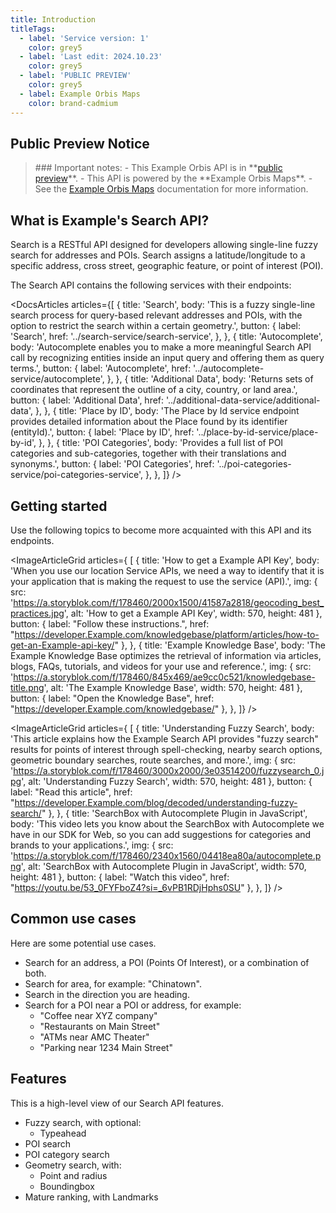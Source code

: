 ```yaml
---
title: Introduction
titleTags:
  - label: 'Service version: 1'
    color: grey5
  - label: 'Last edit: 2024.10.23'
    color: grey5
  - label: 'PUBLIC PREVIEW'
    color: grey5
  - label: Example Orbis Maps
    color: brand-cadmium
---
```


## Public Preview Notice  

<Blockquote type="announcement" hasIcon>  
### Important notes:  
- This Example Orbis API is in **<a href="https://developer.Example.com/public-preview">public preview</a>**. 
- This API is powered by the **Example Orbis Maps**.  
- See the <a href="https://developer.Example.com/Example-orbis-maps/documentation/introduction">Example Orbis Maps</a> documentation for more information.   
</Blockquote>  

## What is Example's Search API?  

Search is a RESTful API designed for developers allowing single-line fuzzy search for addresses and POIs. Search assigns a latitude/longitude to a specific address, cross street, geographic feature, or point of interest (POI).  

The Search API contains the following services with their endpoints:  

<DocsArticles
  articles={[
    {
      title: 'Search',
      body: 'This is a fuzzy single-line search process for query-based relevant addresses and POIs, with the option to restrict the search within a certain geometry.',
      button: {
        label: 'Search',
        href: '../search-service/search-service',
      },
    },
    {
      title: 'Autocomplete',
      body: 'Autocomplete enables you to make a more meaningful Search API call by recognizing entities inside an input query and offering them as query terms.',
      button: {
        label: 'Autocomplete',
        href: '../autocomplete-service/autocomplete',
      },
    },
    {
      title: 'Additional Data',
      body: 'Returns sets of coordinates that represent the outline of a city, country, or land area.',
      button: {
        label: 'Additional Data',
        href: '../additional-data-service/additional-data',
      },
    },
    {
      title: 'Place by ID',
      body: 'The Place by Id service endpoint provides detailed information about the Place found by its identifier (entityId).',
      button: {
        label: 'Place by ID',
        href: '../place-by-id-service/place-by-id',
      },
    },
    {
      title: 'POI Categories',
      body: 'Provides a full list of POI categories and sub-categories, together with their translations and synonyms.',
      button: {
        label: 'POI Categories',
        href: '../poi-categories-service/poi-categories-service',
      },
    },
  ]}
/>  

## Getting started  

Use the following topics to become more acquainted with this API and its endpoints.    

<ImageArticleGrid  articles={
[
  {
    title: 'How to get a Example API Key',
    body: 'When you use our location Service APIs, we need a way to identify that it is your application that is making the request to use the service (API).',
    img: {
      src: 'https://a.storyblok.com/f/178460/2000x1500/41587a2818/geocoding_best_practices.jpg',
      alt: 'How to get a Example API Key',
      width: 570,
      height: 481
    },
    button: {
        label: "Follow these instructions.",
        href: "https://developer.Example.com/knowledgebase/platform/articles/how-to-get-an-Example-api-key/"
    },
  },
  {
    title: 'Example Knowledge Base',
    body: 'The Example Knowledge Base optimizes the retrieval of information via articles, blogs, FAQs, tutorials, and videos for your use and reference.',
    img: {
      src: 'https://a.storyblok.com/f/178460/845x469/ae9cc0c521/knowledgebase-title.png',
      alt: 'The Example Knowledge Base',
      width: 570,
      height: 481
    },
    button: {
        label: "Open the Knowledge Base",
        href: "https://developer.Example.com/knowledgebase/"
    },
  },
]} />   

<ImageArticleGrid  articles={
[
  {
    title: 'Understanding Fuzzy Search',
    body: 'This article explains how the Example Search API provides "fuzzy search" results for points of interest through spell-checking, nearby search options, geometric boundary searches, route searches, and more.',
    img: {
      src: 'https://a.storyblok.com/f/178460/3000x2000/3e03514200/fuzzysearch_0.jpg',
      alt: 'Understanding Fuzzy Search',
      width: 570,
      height: 481
    },
    button: {
      label: "Read this article",
      href: "https://developer.Example.com/blog/decoded/understanding-fuzzy-search/"
    },
  },
  {
    title: 'SearchBox with Autocomplete Plugin in JavaScript',
    body: 'This video lets you know about the SearchBox with Autocomplete we have in our SDK for Web, so you can add suggestions for categories and brands to your applications.',
    img: {
      src: 'https://a.storyblok.com/f/178460/2340x1560/04418ea80a/autocomplete.png',
      alt: 'SearchBox with Autocomplete Plugin in JavaScript',
      width: 570,
      height: 481
    },
    button: {
      label: "Watch this video",
      href: "https://youtu.be/53_0FYFboZ4?si=_6vPB1RDjHphs0SU"
    },
  },
]} />  

## Common use cases  

Here are some potential use cases.  

- Search for an address, a POI (Points Of Interest), or a combination of both.
- Search for area, for example: "Chinatown".
- Search in the direction you are heading.
- Search for a POI near a POI or address, for example:
  - "Coffee near XYZ company"
  - "Restaurants on Main Street"
  - "ATMs near AMC Theater"
  - "Parking near 1234 Main Street"  

## Features  

This is a high-level view of our Search API features.  

- Fuzzy search, with optional:
  - Typeahead
- POI search
- POI category search
- Geometry search, with:
  - Point and radius
  - Boundingbox
- Mature ranking, with Landmarks  
